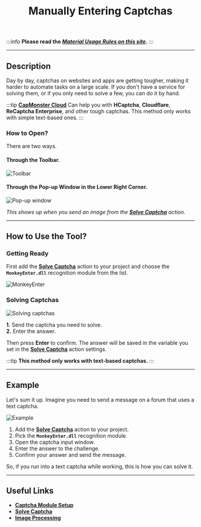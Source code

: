 ﻿---
sidebar_position: 6
title: Manually Entering Captchas
description: Solving captchas without using services.
---
:::info **Please read the [*Material Usage Rules on this site*](../Disclaimer).**
:::
_______________________________________________   
## Description  
Day by day, captchas on websites and apps are getting tougher, making it harder to automate tasks on a large scale. If you don't have a service for solving them, or if you only need to solve a few, you can do it by hand.

:::tip **[CapMonster Cloud](https://capmonster.cloud/Dashboard)**
Can help you with **HCaptcha**, **Cloudflare**, **ReCaptcha Enterprise**, and other tough captchas. This method only works with simple text-based ones.
:::

### How to Open?  
There are two ways.  
#### Through the Toolbar.  
![Toolbar](./assets/Manual_Captcha/Manual_Captcha_pic1.png)  

#### Through the Pop-up Window in the Lower Right Corner.  
![Pop-up window](./assets/Manual_Captcha/Manual_Captcha_pic2.png)  

*This shows up when you send an image from the [**Solve Captcha**](../Android/ProLite/CaptchaSolving) action.*  
_______________________________________________
## How to Use the Tool?  
### Getting Ready  
First add the [**Solve Captcha**](../Android/ProLite/CaptchaSolving) action to your project and choose the **`MonkeyEnter.dll`** recognition module from the list.

![MonkeyEnter](./assets/Manual_Captcha/Manual_Captcha_pic3.png)  

### Solving Captchas  
![Solving captchas](./assets/Manual_Captcha/Manual_Captcha_pic4.png)  

**1.** Send the captcha you need to solve.  
**2.** Enter the answer.

Then press **Enter** to confirm. The answer will be saved in the variable you set in the [**Solve Captcha**](../Android/ProLite/CaptchaSolving) action settings.

:::tip **This method only works with text-based captchas.**
:::
_______________________________________________
## Example  
Let's sum it up. Imagine you need to send a message on a forum that uses a text captcha.

![Example](./assets/Manual_Captcha/Manual_Captcha_pic5.png)  

1. Add the [**Solve Captcha**](../Android/ProLite/CaptchaSolving) action to your project.
2. Pick the **`MonkeyEnter.dll`** recognition module.
3. Open the captcha input window.
4. Enter the answer to the challenge.
5. Confirm your answer and send the message.

So, if you run into a text captcha while working, this is how you can solve it.
_______________________________________________  
## Useful Links  
- [**Captcha Module Setup**](../Settings/Captcha)
- [**Solve Captcha**](../Android/ProLite/CaptchaSolving)
- [**Image Processing**](../Data/Images)